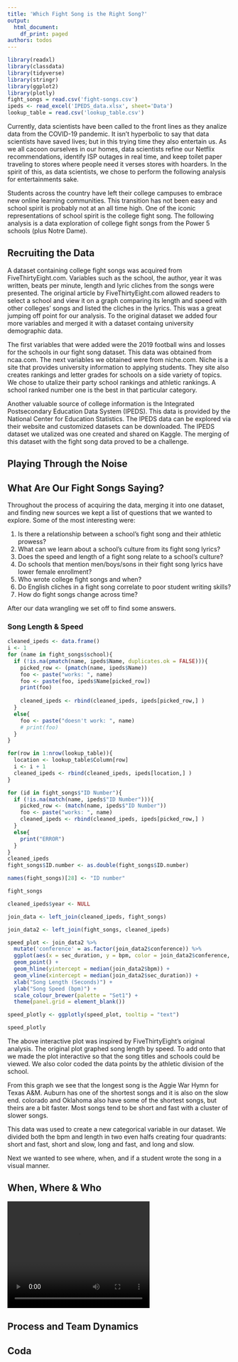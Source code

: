 ```yaml
---
title: 'Which Fight Song is the Right Song?'
output:
  html_document:
    df_print: paged
authors: todos
---
```


 ```r
library(readxl)
library(classdata)
library(tidyverse)
library(stringr)
library(ggplot2)
library(plotly)
fight_songs = read.csv('fight-songs.csv')
ipeds <- read_excel('IPEDS_data.xlsx', sheet='Data')
lookup_table = read.csv('lookup_table.csv')
 ```
Currently, data scientists have been called to the front lines as they analize data from the COVID-19 pandemic.  It isn't hyperbolic to say that data scientists have saved lives; but in this trying time they also entertain us.  As we all cacoon ourselves in our homes, data scientists refine our Netflix recommendations, identify ISP outages in real time, and keep toilet paper traveling to stores where people need it verses stores with hoarders.  In the spirit of this, as data scientists, we chose to perform the following analysis for entertainments sake.

Students across the country have left their college campuses to embrace new online learning communities.  This transition has not been easy and school spirit is probably not at an all time high.  One of the iconic representations of school spirit is the college fight song.  The following analysis is a data exploration of college fight songs from the Power 5 schools (plus Notre Dame).

## Recruiting the Data

A dataset containing college fight songs was acquired from FiveThirtyEight.com.  Variables such as the school, the author, year it was written, beats per minute, length and lyric cliches from the songs were presented.  The original article by FiveThirtyEight.com allowed readers to select a school and view it on a graph comparing its length and speed with other colleges' songs and listed the cliches in the lyrics.  This was a great jumping off point for our analysis.  To the original dataset we added four more variables and merged it with a dataset containg university demographic data.

The first variables that were added were the 2019 football wins and losses for the schools in our fight song dataset.  This data was obtained from ncaa.com.  The next variables we obtained were from niche.com.  Niche is a site that provides university information to applying students.  They site also creates rankings and letter grades for schools on a side variety of topics.  We chose to utalize their party school rankings and athletic rankings.  A school ranked number one is the best in that particular category.

Another valuable source of college information is the Integrated Postsecondary Education Data System (IPEDS).  This data is provided by the National Center for Education Statistics.  The IPEDS data can be explored via their website and customized datasets can be downloaded.  The IPEDS dataset we utalized was one created and shared on Kaggle.  The merging of this dataset with the fight song data proved to be a challenge.

## Playing Through the Noise

## What Are Our Fight Songs Saying? 

Throughout the process of acquiring the data, merging it into one dataset, and finding new sources we kept a list of questions that we wanted to explore.  Some of the most interesting  were:

1.   Is there a relationship between a school’s fight song and their athletic           prowess?
2.   What can we learn about a school’s culture from its fight song lyrics?
3.   Does the speed and length of a fight song relate to a school’s culture?
4.   Do schools that mention men/boys/sons in their fight song lyrics have lower         female enrollment?
5.   Who wrote college fight songs and when?
6.   Do English cliches in a fight song correlate to poor student writing               skills?
7.   How do fight songs change across time?

After our data wrangling we set off to find some answers.

### Song Length & Speed

```r
cleaned_ipeds <- data.frame()
i <- 1
for (name in fight_songs$school){
  if (!is.na(pmatch(name, ipeds$Name, duplicates.ok = FALSE))){
    picked_row <- (pmatch(name, ipeds$Name))
    foo <- paste("works: ", name)
    foo <- paste(foo, ipeds$Name[picked_row])
    print(foo)
   
    cleaned_ipeds <- rbind(cleaned_ipeds, ipeds[picked_row,] )
  }
  else{
    foo <- paste("doesn't work: ", name)
    # print(foo)
  }
}

for(row in 1:nrow(lookup_table)){
  location <- lookup_table$Column[row]
  i <- i + 1
  cleaned_ipeds <- rbind(cleaned_ipeds, ipeds[location,] )
}

for (id in fight_songs$"ID Number"){
  if (!is.na(match(name, ipeds$"ID Number"))){
    picked_row <- (match(name, ipeds$"ID Number"))
    foo <- paste("works: ", name)
    cleaned_ipeds <- rbind(cleaned_ipeds, ipeds[picked_row,] )
  }
  else{
    print("ERROR")
  }
}
cleaned_ipeds
fight_songs$ID.number <- as.double(fight_songs$ID.number)

names(fight_songs)[28] <- "ID number"

fight_songs

cleaned_ipeds$year <- NULL

join_data <- left_join(cleaned_ipeds, fight_songs)

join_data2 <- left_join(fight_songs, cleaned_ipeds)

speed_plot <- join_data2 %>%
  mutate('conference' = as.factor(join_data2$conference)) %>%
  ggplot(aes(x = sec_duration, y = bpm, color = join_data2$conference, text = paste0("<b>Song Name: </b>", join_data2$song_name, "<br>", "<b>School: <b>", join_data2$school))) +
  geom_point() +
  geom_hline(yintercept = median(join_data2$bpm)) +
  geom_vline(xintercept = median(join_data2$sec_duration)) +
  xlab("Song Length (Seconds)") +
  ylab("Song Speed (bpm)") +
  scale_colour_brewer(palette = "Set1") +
  theme(panel.grid = element_blank())

speed_plotly <- ggplotly(speed_plot, tooltip = "text")
```
```r
speed_plotly
```

The above interactive plot was inspired by FiveThirtyEight's original analysis.  The original plot graphed song length by speed.  To add onto that we made the plot interactive so that the song titles and schools could be viewed.  We also color coded the data points by the athletic division of the school.

From this graph we see that the longest song is the Aggie War Hymn for Texas A&M.  Auburn has one of the shortest songs and it is also on the slow end.  colorado and Oklahoma also have some of the shortest songs, but theirs are a bit faster.  Most songs tend to be short and fast with a cluster of slower songs.

This data was used to create a new categorical variable in our dataset.  We divided both the bpm and length in two even halfs creating four quadrants: short and fast, short and slow, long and fast, and long and slow.

Next we wanted to see where, when, and if a student wrote the song in a visual manner.

## When, Where & Who
<video width="320" height="240" controls>
  <source src="map.mp4" type="video/mp4">
</video>


## Process and Team Dynamics

## Coda

